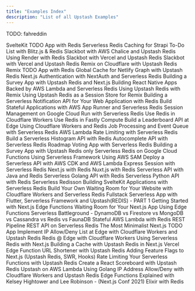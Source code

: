 ```yaml
---
title: "Examples Index"
description: "List of all Upstash Examples"
---
```


TODO: fahreddin

<TagFilters>
  <TagFilters.Item
    externalLink
    type="Article"
    tags={["Svelte"]}
    url="https://blog.upstash.com/sveltekit-todo-redis"
  >
    SvelteKit TODO App with Redis
  </TagFilters.Item>
  <TagFilters.Item
    externalLink
    type="Article"
    tags={["Strapi"]}
    url="https://blog.upstash.com/redis-strapi"
  >
    Serverless Redis Caching for Strapi
  </TagFilters.Item>
  <TagFilters.Item
    externalLink
    type="Article"
    tags={["Blitz.js"]}
    url="https://blog.upstash.com/blitzjs-todo-redis"
  >
    To-Do List with Blitz.js & Redis
  </TagFilters.Item>
  <TagFilters.Item
    externalLink
    type="Article"
    tags={["AWS Chalice", "Slackbot"]}
    url="https://blog.upstash.com/chalice-event-reminder-slackbot"
  >
    Slackbot with AWS Chalice and Upstash Redis
  </TagFilters.Item>
  <TagFilters.Item
    externalLink
    type="Article"
    tags={["Render"]}
    url="https://blog.upstash.com/render-serverless-redis"
  >
    Using Render with Redis
  </TagFilters.Item>
  <TagFilters.Item
    externalLink
    type="Article"
    tags={["Slackbot", "Vercel"]}
    url="https://blog.upstash.com/vercel-note-taker-slackbot"
  >
    Slackbot with Vercel and Upstash Redis
  </TagFilters.Item>
  <TagFilters.Item
    externalLink
    type="Article"
    tags={["Slackbot", "Vercel"]}
    url="https://blog.upstash.com/vercel-note-taker-slackbot"
  >
    Slackbot with Vercel and Upstash Redis
  </TagFilters.Item>
  <TagFilters.Item
    externalLink
    type="Article"
    tags={["Remix", "Cloudflare Workers"]}
    url="https://blog.upstash.com/fast_websites_with_Remix_on_Cloudflare_and_Upstash_Redis"
  >
    Remix on Cloudflare with Upstash Redis
  </TagFilters.Item>
  <TagFilters.Item
    externalLink
    type="Article"
    tags={["Remix"]}
    url="https://blog.upstash.com/remix-todo-redis"
  >
    Remix TODO App with Redis
  </TagFilters.Item>
  <TagFilters.Item
    externalLink
    type="Article"
    tags={["GraphQL", "Netlify"]}
    url="https://blog.upstash.com/netlify-graph-upstash"
  >
    Global Cache for Netlify Graph with Upstash Redis
  </TagFilters.Item>
  <TagFilters.Item
    externalLink
    type="Article"
    tags={["Next.js", "NextAuth"]}
    url="https://blog.upstash.com/next-auth-serverless-redis"
  >
    Next.js Authentication with NextAuth and Serverless Redis
  </TagFilters.Item>
  <TagFilters.Item
    externalLink
    type="Article"
    tags={["Next.js"]}
    url="https://blog.upstash.com/survey-serverless-redis"
  >
    Building a Survey App with Upstash Redis and Next.js
  </TagFilters.Item>
  <TagFilters.Item
    externalLink
    type="Article"
    tags={["React Native", "Mobile"]}
    url="https://blog.upstash.com/serverless-react-native"
  >
    Building React Native Apps Backed by AWS Lambda and Serverless Redis
  </TagFilters.Item>
  <TagFilters.Item
    externalLink
    type="Article"
    tags={["Remix", "Node.js"]}
    url="https://blog.upstash.com/redis-with-remix"
  >
    Using Upstash Redis with Remix
  </TagFilters.Item>
  <TagFilters.Item
    externalLink
    type="Article"
    tags={["Remix", "Node.js"]}
    url="https://blog.upstash.com/redis-session-remix"
  >
    Using Upstash Redis as a Session Store for Remix
  </TagFilters.Item>
  <TagFilters.Item
    externalLink
    type="Article"
    tags={["REST-API", "Backendless"]}
    url="https://docs.upstash.com/redis/tutorials/notification"
  >
    Building a Serverless Notification API for Your Web Application with Redis
  </TagFilters.Item>
  <TagFilters.Item
    externalLink
    type="Article"
    tags={["AWS App Runner", "Node.js"]}
    url="https://docs.upstash.com/redis/tutorials/aws_app_runner_with_redis"
  >
    Build Stateful Applications with AWS App Runner and Serverless Redis
  </TagFilters.Item>
  <TagFilters.Item
    externalLink
    type="Article"
    tags={["Google Cloud"]}
    url="https://docs.upstash.com/redis/tutorials/cloud_run_sessions"
  >
    Session Management on Google Cloud Run with Serverless Redis
  </TagFilters.Item>
  <TagFilters.Item
    externalLink
    type="Article"
    tags={["Cloudflare Workers", "upstash-redis", "REST-API"]}
    url="https://docs.upstash.com/redis/tutorials/cloudflare_workers_with_redis"
  >
    Use Redis in Cloudflare Workers
  </TagFilters.Item>
  <TagFilters.Item
    externalLink
    type="Article"
    tags={["Fastly Compute", "upstash-redis", "REST-API"]}
    url="https://blog.upstash.com/fastly-compute-edge-with-redis"
  >
    Use Redis in Fastly Compute
  </TagFilters.Item>
  <TagFilters.Item
    externalLink
    type="Article"
    tags={["Cloudflare Workers"]}
    url="https://docs.upstash.com/redis/tutorials/edge_leaderboard"
  >
    Build a Leaderboard API at Edge Using Cloudflare Workers and Redis
  </TagFilters.Item>
  <TagFilters.Item
    externalLink
    type="Article"
    tags={["AWS Lambda", "Node.js"]}
    url="https://docs.upstash.com/redis/tutorials/job_processing"
  >
    Job Processing and Event Queue with Serverless Redis
  </TagFilters.Item>
  <TagFilters.Item
    externalLink
    type="Article"
    tags={["AWS Lambda", "Node.js"]}
    url="https://docs.upstash.com/redis/tutorials/rate-limiting"
  >
    AWS Lambda Rate Limiting with Serverless Redis
  </TagFilters.Item>
  <TagFilters.Item
    externalLink
    type="Article"
    tags={["AWS Lambda", "Node.js"]}
    url="https://docs.upstash.com/redis/tutorials/histogram"
  >
    Build a Serverless Histogram API with Redis
  </TagFilters.Item>
  <TagFilters.Item
    externalLink
    type="Article"
    tags={["AWS Lambda", "Node.js"]}
    url="https://docs.upstash.com/redis/tutorials/auto_complete_with_serverless_redis"
  >
    Autocomplete API with Serverless Redis
  </TagFilters.Item>
  <TagFilters.Item
    externalLink
    type="Article"
    tags={["Next.js", "Vercel"]}
    url="https://docs.upstash.com/redis/tutorials/roadmapvotingapp"
  >
    Roadmap Voting App with Serverless Redis
  </TagFilters.Item>
  <TagFilters.Item
    externalLink
    type="Article"
    tags={["Next.js"]}
    url="https://blog.upstash.com/survey-serverless-redis"
  >
    Building a Survey App with Upstash Redis only
  </TagFilters.Item>
  <TagFilters.Item
    externalLink
    type="Article"
    tags={["Google Cloud"]}
    url="https://docs.upstash.com/redis/tutorials/using_google_cloud_functions"
  >
    Serverless Redis on Google Cloud Functions
  </TagFilters.Item>
  <TagFilters.Item
    externalLink
    type="Article"
    tags={["AWS Lambda"]}
    url="https://docs.upstash.com/redis/tutorials/using_serverless_framework"
  >
    Using Serverless Framework
  </TagFilters.Item>
  <TagFilters.Item
    externalLink
    type="Article"
    tags={["AWS Lambda"]}
    url="https://docs.upstash.com/redis/tutorials/using_aws_sam"
  >
    Using AWS SAM
  </TagFilters.Item>
  <TagFilters.Item
    externalLink
    type="Article"
    tags={["AWS Lambda"]}
    url="https://docs.upstash.com/redis/tutorials/api_with_cdk"
  >
    Deploy a Serverless API with AWS CDK and AWS Lambda
  </TagFilters.Item>
  <TagFilters.Item
    externalLink
    type="Article"
    tags={["Node.js"]}
    url="https://docs.upstash.com/redis/tutorials/express_session"
  >
    Express Session with Serverless Redis
  </TagFilters.Item>
  <TagFilters.Item
    externalLink
    type="Article"
    tags={["Next.js"]}
    url="https://docs.upstash.com/redis/tutorials/nextjs_with_redis"
  >
    Next.js with Redis
  </TagFilters.Item>
  <TagFilters.Item
    externalLink
    type="Article"
    tags={["Nuxt.js"]}
    url="https://docs.upstash.com/redis/tutorials/nuxtjs_with_redis"
  >
    Nuxt.js with Redis
  </TagFilters.Item>
  <TagFilters.Item
    externalLink
    type="Article"
    tags={["Java", "AWS Lambda"]}
    url="https://docs.upstash.com/redis/tutorials/serverless_java_redis"
  >
    Serverless API with Java and Redis
  </TagFilters.Item>
  <TagFilters.Item
    externalLink
    type="Article"
    tags={["Go", "AWS Lambda"]}
    url="https://docs.upstash.com/redis/tutorials/goapi"
  >
    Serverless Golang API with Redis
  </TagFilters.Item>
  <TagFilters.Item
    externalLink
    type="Article"
    tags={["Python", "AWS Lambda"]}
    url="https://docs.upstash.com/redis/tutorials/pythonapi"
  >
    Serverless Python API with Redis
  </TagFilters.Item>
  <TagFilters.Item
    externalLink
    type="Article"
    tags={["Java"]}
    url="https://docs.upstash.com/redis/tutorials/redisson"
  >
    Serverless Redisson
  </TagFilters.Item>
  <TagFilters.Item
    externalLink
    type="Article"
    tags={["Svelte", "Netlify"]}
    url="https://blog.upstash.com/svelte-with-serverless-redis"
  >
    Building SvelteKit Applications with Serverless Redis
  </TagFilters.Item>
  <TagFilters.Item
    externalLink
    type="Article"
    tags={["Cloudflare Workers", "upstash-redis", "REST-API"]}
    url="https://blog.upstash.com/cloudflare-workers-waiting-room"
  >
    Build Your Own Waiting Room for Your Website with Cloudflare Workers and
    Serverless Redis
  </TagFilters.Item>
  <TagFilters.Item
    externalLink
    type="Article"
    tags={["AWS Lambda", "Mobile", "Flutter"]}
    url="https://blog.upstash.com/serverless-with-flutter"
  >
    Fullstack Serverless App with Flutter, Serverless Framework and
    Upstash(REDIS) - PART 1
  </TagFilters.Item>
  <TagFilters.Item
    externalLink
    type="Article"
    tags={["Next.js Edge", "Next.js", "Vercel"]}
    url="https://blog.upstash.com/getstarted-nextjs-edge-with-redis"
  >
    Getting Started with Next.js Edge Functions
  </TagFilters.Item>
  <TagFilters.Item
    externalLink
    type="Article"
    tags={["Next.js Edge", "Next.js", "Vercel"]}
    url="https://blog.upstash.com/nextjs-edge-waiting-room"
  >
    Waiting Room for Your Next.js App Using Edge Functions
  </TagFilters.Item>
  <TagFilters.Item
    externalLink
    type="Article"
    tags={["Benchmark"]}
    url="https://blog.upstash.com/serverless-database-benchmark"
  >
    Serverless Battleground - DynamoDB vs Firestore vs MongoDB vs Cassandra vs
    Redis vs FaunaDB
  </TagFilters.Item>
  <TagFilters.Item
    externalLink
    type="Article"
    tags={["AWS Lambda", "REST-API"]}
    url="https://blog.upstash.com/aws-lambda-redis-rest"
  >
    Stateful AWS Lambda with Redis REST
  </TagFilters.Item>
  <TagFilters.Item
    externalLink
    type="Article"
    tags={["REST-API"]}
    url="https://blog.upstash.com/pipeline"
  >
    Pipeline REST API on Serverless Redis
  </TagFilters.Item>
  <TagFilters.Item
    externalLink
    type="Article"
    tags={["Next.js", "Vercel", "REST-API"]}
    url="https://blog.upstash.com/nextjs-todo"
  >
    The Most Minimalist Next.js TODO App
  </TagFilters.Item>
  <TagFilters.Item
    externalLink
    type="Article"
    tags={["Cloudflare Workers", "REST-API"]}
    url="https://blog.upstash.com/edge-guard"
  >
    Implement IP Allow/Deny List at Edge with Cloudflare Workers and Upstash
    Redis
  </TagFilters.Item>
  <TagFilters.Item
    externalLink
    type="Article"
    tags={["Cloudflare Workers"]}
    url="https://blog.upstash.com/redis-cloudflare-workers"
  >
    Redis @ Edge with Cloudflare Workers
  </TagFilters.Item>
  <TagFilters.Item
    externalLink
    type="Video"
    tags={["Next.js", "Vercel"]}
    url="https://www.youtube.com/watch?v=FytxaSVQROc"
  >
    Using Serverless Redis with Next.js
  </TagFilters.Item>
  <TagFilters.Item
    externalLink
    type="Video"
    tags={["Next.js"]}
    url="https://www.youtube.com/watch?v=sBiUqozxY4o"
  >
    Building a Cache with Upstash Redis in Next.js
  </TagFilters.Item>
  <TagFilters.Item
    externalLink
    type="Video"
    tags={["Next.js Edge", "Next.js", "Vercel"]}
    url="https://www.youtube.com/watch?v=hu2SrILiEgE"
  >
    Vercel Edge Function URL Shortener with Upstash Redis
  </TagFilters.Item>
  <TagFilters.Item
    externalLink
    type="Video"
    tags={["Next.js"]}
    url="https://www.youtube.com/watch?v=S1oOlKQo8CY"
  >
    Adding Feature Flags to Next.js (Upstash Redis, SWR, Hooks)
  </TagFilters.Item>
  <TagFilters.Item
    externalLink
    type="Video"
    tags={["Next.js"]}
    url="https://www.youtube.com/watch?v=_opoQpUMqF4"
  >
    Rate Limiting Your Serverless Functions with Upstash Redis
  </TagFilters.Item>
  <TagFilters.Item
    externalLink
    type="Video"
    tags={["Next.js"]}
    url="https://www.youtube.com/watch?v=1Dotv9T7nIs"
  >
    Create a React Scoreboard with Upstash Redis
  </TagFilters.Item>
  <TagFilters.Item
    externalLink
    type="Video"
    tags={["Go", "AWS Lambda"]}
    url="https://www.youtube.com/watch?v=EJ6CJ0GC9lk"
  >
    Upstash on AWS Lambda Using Golang
  </TagFilters.Item>
  <TagFilters.Item
    externalLink
    type="Video"
    tags={["Cloudflare Workers"]}
    url="https://www.youtube.com/watch?v=g6hGJcuscoM"
  >
    IP Address Allow/Deny with Cloudflare Workers and Upstash Redis
  </TagFilters.Item>
  <TagFilters.Item
    externalLink
    type="Video"
    tags={["Vercel", "Next.js Edge"]}
    url="https://www.youtube.com/watch?v=yuxd2kurpzk&t=968s"
  >
    Edge Functions Explained with Kelsey Hightower and Lee Robinson - (Next.js
    Conf 2021)
  </TagFilters.Item>
  <TagFilters.Item
    externalLink
    type="Article"
    tags={["Elixir"]}
    url="https://docs.upstash.com/redis/tutorials/elixir_with_redis"
  >
    Elixir with Redis
  </TagFilters.Item>
</TagFilters>

